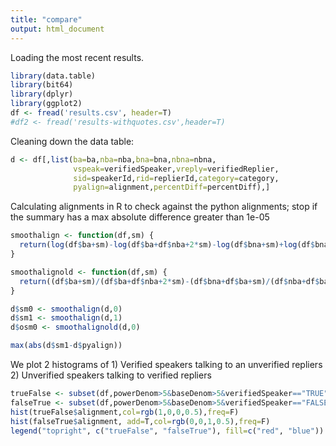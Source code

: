 ```yaml
---
title: "compare"
output: html_document
---
```


Loading the most recent results.

```r
library(data.table)
library(bit64)
library(dplyr)
library(ggplot2)
df <- fread('results.csv', header=T)
#df2 <- fread('results-withquotes.csv',header=T)
```

Cleaning down the data table:

```r
d <- df[,list(ba=ba,nba=nba,bna=bna,nbna=nbna,
              vspeak=verifiedSpeaker,vreply=verifiedReplier,
              sid=speakerId,rid=replierId,category=category,
              pyalign=alignment,percentDiff=percentDiff),]

```

Calculating alignments in R to check against the python alignments; stop if the summary has a max absolute difference greater than 1e-05

```r
smoothalign <- function(df,sm) {
  return(log(df$ba+sm)-log(df$ba+df$nba+2*sm)-log(df$bna+sm)+log(df$bna+df$nbna+2*sm))
} 

smoothalignold <- function(df,sm) {
  return((df$ba+sm)/(df$ba+df$nba+2*sm)-(df$bna+df$ba+sm)/(df$nba+df$ba+df$bna+df$nbna+2*sm))
}

d$sm0 <- smoothalign(d,0)
d$sm1 <- smoothalign(d,1)
d$osm0 <- smoothalignold(d,0)

max(abs(d$sm1-d$pyalign))

```

We plot 2 histograms of 
  1) Verified speakers talking to an unverified repliers
  2) Unverified speakers talking to verified repliers
```r
trueFalse <- subset(df,powerDenom>5&baseDenom>5&verifiedSpeaker=="TRUE"&verifiedReplier=="FALSE")
falseTrue <- subset(df,powerDenom>5&baseDenom>5&verifiedSpeaker=="FALSE"&verifiedReplier=="TRUE")
hist(trueFalse$alignment,col=rgb(1,0,0,0.5),freq=F)
hist(falseTrue$alignment, add=T,col=rgb(0,0,1,0.5),freq=F)
legend("topright", c("trueFalse", "falseTrue"), fill=c("red", "blue"))

```

